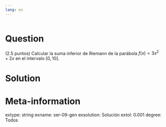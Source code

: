 ```yaml
---
lang: es
---
```


```r
```

Question
========
(2.5 puntos) Calcular la suma inferior de Riemann de la parábola $f(x)=3x^2+2x$ en el intervalo $[0,10]$.

Solution
========



Meta-information
================
extype: string
exname: ser-09-gen
exsolution: Solución
extol: 0.001
degree: Todos